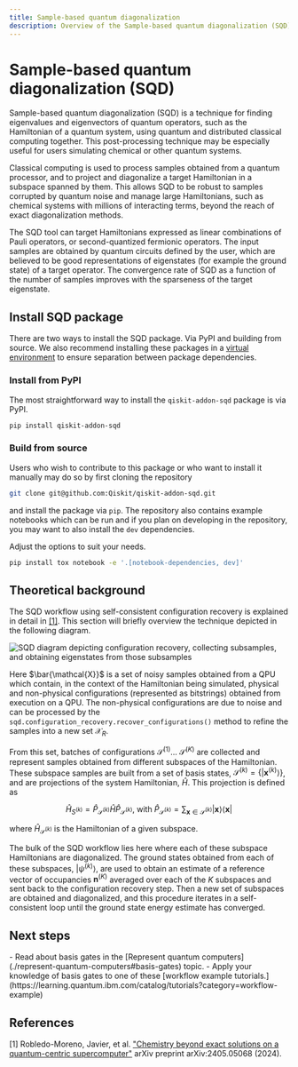 ```yaml
---
title: Sample-based quantum diagonalization
description: Overview of the Sample-based quantum diagonalization (SQD) workflow
---
```


# Sample-based quantum diagonalization (SQD)

Sample-based quantum diagonalization (SQD) is a technique for finding eigenvalues and eigenvectors of quantum operators, such as the Hamiltonian of a quantum system, using quantum and distributed classical computing together. This post-processing technique may be especially useful for users simulating chemical or other quantum systems.

Classical computing is used to process samples obtained from a quantum processor, and to project and diagonalize a target Hamiltonian in a subspace spanned by them. This allows SQD to be robust to samples corrupted by quantum noise and manage large Hamiltonians, such as chemical systems with millions of interacting terms, beyond the reach of exact diagonalization methods.

The SQD tool can target Hamiltonians expressed as linear combinations of Pauli operators, or second-quantized fermionic operators. The input samples are obtained by quantum circuits defined by the user, which are believed to be good representations of eigenstates (for example the ground state) of a target operator. The convergence rate of SQD as a function of the number of samples improves with the sparseness of the target eigenstate.

## Install SQD package

There are two ways to install the SQD package. Via PyPI and building from source. We also recommend installing these packages in a [virtual environment](https://docs.python.org/3.10/tutorial/venv.html) to ensure separation between package dependencies.

### Install from PyPI

The most straightforward way to install the `qiskit-addon-sqd` package is via PyPI.

```bash
pip install qiskit-addon-sqd
```

### Build from source

Users who wish to contribute to this package or who want to install it manually may do so by first cloning the repository

```bash
git clone git@github.com:Qiskit/qiskit-addon-sqd.git
```

and install the package via `pip`. The repository also contains example notebooks which can be run and if you plan on developing in the repository, you may want to also install the `dev` dependencies.

Adjust the options to suit your needs.

```bash
pip install tox notebook -e '.[notebook-dependencies, dev]'
```

## Theoretical background

The SQD workflow using self-consistent configuration recovery is explained in detail in [[1]](#references). This section will briefly overview the technique depicted in the following diagram.

![SQD diagram depicting configuration recovery, collecting subsamples, and obtaining eigenstates from those subsamples](/images/guides/qiskit-addons/sqd_diagram.png)

Here $\bar{\mathcal{X}}$ is a set of noisy samples obtained from a QPU which contain, in the context of the Hamiltonian being simulated, physical and non-physical configurations (represented as bitstrings) obtained from execution on a QPU. The non-physical configurations are due to noise and can be processed by the `sqd.configuration_recovery.recover_configurations()` method to refine the samples into a new set $\mathcal{X}_R$. 

From this set, batches of configurations $\mathcal{S}^{(1)}...\ \mathcal{S}^{(K)}$ are collected and represent samples obtained from different subspaces of the Hamiltonian. These subspace samples are built from a set of basis states, $\mathcal{S}^{(k)}=\{|\mathbf{x}^{(k)}\rangle\}$, and are projections of the system Hamiltonian, $\hat{H}$. This projection is defined as

$$ \hat{H}_{S^{(k)}} = \hat{P}_{\mathcal{S}^{(k)}}\hat{H}\hat{P}_{\mathcal{S}^{(k)}}\text{, with } \hat{P}_{\mathcal{S}^{(k)}} = \sum_{\mathbf{x} \in \mathcal{S}^{(k)}} |\mathbf{x}\rangle\langle\mathbf{x}|$$

where $\hat{H}_{\mathcal{S}^{(k)}}$ is the Hamiltonian of a given subspace.

The bulk of the SQD workflow lies here where each of these subspace Hamiltonians are diagonalized. The ground states obtained from each of these subspaces, $|\psi^{(k)}\rangle$, are used to obtain an estimate of a reference vector of occupancies $\mathbf{n}^{(K)}$ averaged over each of the $K$ subspaces and sent back to the configuration recovery step. Then a new set of subspaces are obtained and diagonalized, and this procedure iterates in a self-consistent loop until the ground state energy estimate has converged.


## Next steps

<Admonition type="tip" title="Recommendations">
    - Read about basis gates in the [Represent quantum computers](./represent-quantum-computers#basis-gates) topic.
    - Apply your knowledge of basis gates to one of these [workflow example tutorials.](https://learning.quantum.ibm.com/catalog/tutorials?category=workflow-example)
</Admonition>

## References

[1] Robledo-Moreno, Javier, et al. ["Chemistry beyond exact solutions on a quantum-centric supercomputer"](https://arxiv.org/abs/2405.05068) arXiv preprint arXiv:2405.05068 (2024).